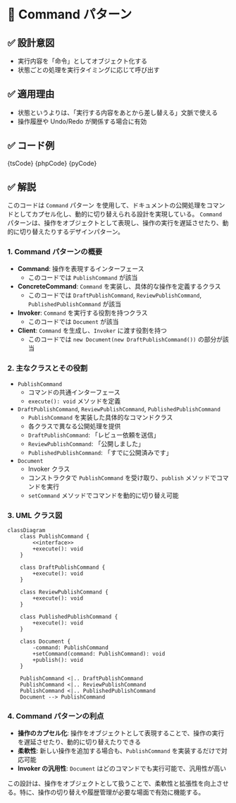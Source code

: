 

# 🧩 Command パターン

## ✅ 設計意図

- 実行内容を「命令」としてオブジェクト化する
- 状態ごとの処理を実行タイミングに応じて呼び出す

## ✅ 適用理由

- 状態というよりは、「実行する内容をあとから差し替える」文脈で使える
- 操作履歴や Undo/Redo が関係する場合に有効

## ✅ コード例

<Tabs groupId="language">
  <TabItem value="ts" label="TypeScript">
    <CodeBlock language="ts">{tsCode}</CodeBlock>
  </TabItem>
  <TabItem value="php" label="PHP">
    <CodeBlock language="php">{phpCode}</CodeBlock>
  </TabItem>
  <TabItem value="python" label="Python">
    <CodeBlock language="python">{pyCode}</CodeBlock>
  </TabItem>
</Tabs>

## ✅ 解説

このコードは `Command` パターン を使用して、ドキュメントの公開処理をコマンドとしてカプセル化し、動的に切り替えられる設計を実現している。
`Command` パターンは、操作をオブジェクトとして表現し、操作の実行を遅延させたり、動的に切り替えたりするデザインパターン。

### 1. Command パターンの概要

- **Command**: 操作を表現するインターフェース
  - このコードでは `PublishCommand` が該当
- **ConcreteCommand**: `Command` を実装し、具体的な操作を定義するクラス
  - このコードでは `DraftPublishCommand`, `ReviewPublishCommand`, `PublishedPublishCommand` が該当
- **Invoker**: `Command` を実行する役割を持つクラス
  - このコードでは `Document` が該当
- **Client**: `Command` を生成し、`Invoker` に渡す役割を持つ
  - このコードでは `new Document(new DraftPublishCommand())` の部分が該当

### 2. 主なクラスとその役割

- `PublishCommand`
  - コマンドの共通インターフェース
  - `execute(): void` メソッドを定義
- `DraftPublishCommand`, `ReviewPublishCommand`, `PublishedPublishCommand`
  - `PublishCommand` を実装した具体的なコマンドクラス
  - 各クラスで異なる公開処理を提供
  - `DraftPublishCommand`: 「レビュー依頼を送信」
  - `ReviewPublishCommand`: 「公開しました」
  - `PublishedPublishCommand`: 「すでに公開済みです」
- `Document`
  - Invoker クラス
  - コンストラクタで `PublishCommand` を受け取り、`publish` メソッドでコマンドを実行
  - `setCommand` メソッドでコマンドを動的に切り替え可能

### 3. UML クラス図

```mermaid
classDiagram
    class PublishCommand {
        <<interface>>
        +execute(): void
    }

    class DraftPublishCommand {
        +execute(): void
    }

    class ReviewPublishCommand {
        +execute(): void
    }

    class PublishedPublishCommand {
        +execute(): void
    }

    class Document {
        -command: PublishCommand
        +setCommand(command: PublishCommand): void
        +publish(): void
    }

    PublishCommand <|.. DraftPublishCommand
    PublishCommand <|.. ReviewPublishCommand
    PublishCommand <|.. PublishedPublishCommand
    Document --> PublishCommand
```

### 4. Command パターンの利点

- **操作のカプセル化**: 操作をオブジェクトとして表現することで、操作の実行を遅延させたり、動的に切り替えたりできる
- **柔軟性**: 新しい操作を追加する場合も、`PublishCommand` を実装するだけで対応可能
- **Invoker の汎用性**: `Document` はどのコマンドでも実行可能で、汎用性が高い

この設計は、操作をオブジェクトとして扱うことで、柔軟性と拡張性を向上させる。特に、操作の切り替えや履歴管理が必要な場面で有効に機能する。
